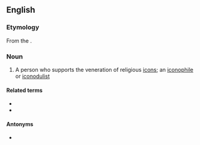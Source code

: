 ==English==
{{wikipedia}}

===Etymology===
From the {{etyl|grc|en}} {{m|grc|εἰκονόδουλος}}.

===Noun===
{{en-noun}}

# A person who supports the veneration of religious [[icon]]s; an [[iconophile]] or [[iconodulist]]

====Related terms====
* {{l|en|iconodulism}}
* {{l|en|iconodulist}}

====Antonyms====
* {{l|en|iconoclast}}
